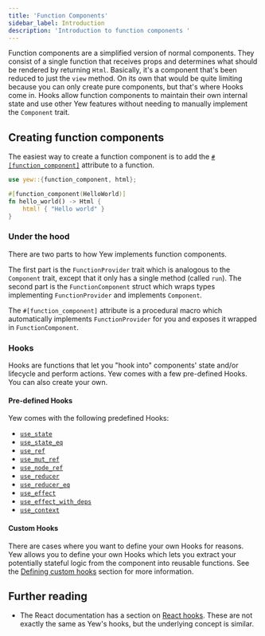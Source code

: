 ```yaml
---
title: 'Function Components'
sidebar_label: Introduction
description: 'Introduction to function components '
---
```


Function components are a simplified version of normal components. They consist of a single function
that receives props and determines what should be rendered by returning `Html`. Basically, it's a
component that's been reduced to just the `view` method. On its own that would be quite limiting
because you can only create pure components, but that's where Hooks come in. Hooks allow function
components to maintain their own internal state and use other Yew features without needing to manually
implement the `Component` trait.

## Creating function components

The easiest way to create a function component is to add the [`#[function_component]`](concepts/function-components/attribute.mdx) attribute to a function.

```rust
use yew::{function_component, html};

#[function_component(HelloWorld)]
fn hello_world() -> Html {
    html! { "Hello world" }
}
```

### Under the hood

There are two parts to how Yew implements function components.

The first part is the `FunctionProvider` trait which is analogous to the `Component` trait, except
that it only has a single method (called `run`). The second part is the `FunctionComponent` struct
which wraps types implementing `FunctionProvider` and implements `Component`.

The `#[function_component]` attribute is a procedural macro which automatically implements
`FunctionProvider` for you and exposes it wrapped in `FunctionComponent`.

### Hooks

Hooks are functions that let you "hook into" components' state and/or lifecycle and perform
actions. Yew comes with a few pre-defined Hooks. You can also create your own.

#### Pre-defined Hooks

Yew comes with the following predefined Hooks:

-   [`use_state`](./../function-components/pre-defined-hooks.mdx#use_state)
-   [`use_state_eq`](./../function-components/pre-defined-hooks.mdx#use_state_eq)
-   [`use_ref`](./../function-components/pre-defined-hooks.mdx#use_ref)
-   [`use_mut_ref`](./../function-components/pre-defined-hooks.mdx#use_mut_ref)
-   [`use_node_ref`](./../function-components/pre-defined-hooks.mdx#use_node_ref)
-   [`use_reducer`](./../function-components/pre-defined-hooks.mdx#use_reducer)
-   [`use_reducer_eq`](./../function-components/pre-defined-hooks.mdx#use_reducer_eq)
-   [`use_effect`](./../function-components/pre-defined-hooks.mdx#use_effect)
-   [`use_effect_with_deps`](./../function-components/pre-defined-hooks.mdx#use_effect_with_deps)
-   [`use_context`](./../function-components/pre-defined-hooks.mdx#use_context)

#### Custom Hooks

There are cases where you want to define your own Hooks for reasons. Yew allows you to define your own Hooks which lets you extract your potentially stateful logic from the component into reusable functions.
See the [Defining custom hooks](./../function-components/custom-hooks.mdx#defining-custom-hooks) section for more information.

## Further reading

-   The React documentation has a section on [React hooks](https://reactjs.org/docs/hooks-intro.html).
    These are not exactly the same as Yew's hooks, but the underlying concept is similar.
